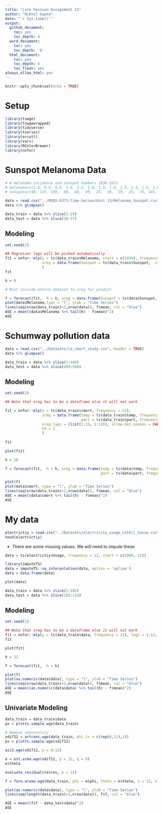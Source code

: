 ```yaml
---
title: "Live Session Assignment 13"
author: "Nikhil Gupta"
date: "`r Sys.time()`"
output:
  github_document:
    toc: yes
    toc_depth: 6
  word_document:
    toc: yes
    toc_depth: '6'
  html_document:
    toc: yes
    toc_depth: 6
    toc_float: yes
always_allow_html: yes
---
```



```r
knitr::opts_chunk$set(echo = TRUE)
```

# Setup

```r
library(tswge)
library(tswgewrapped)
library(tidyverse)
library(tseries)
library(orcutt)
library(vars)
library(RColorBrewer)
library(nnfor)
```

# Sunspot Melanoma Data

```r
# # melanoma incidence and sunspot numbers 1936-1972
# melanoma=c(1.0, 0.9, 0.8, 1.4, 1.2, 1.0, 1.5, 1.9, 1.5, 1.5, 1.5, 1.6, 1.8, 2.8, 2.5, 2.5, 2.4, 2.1, 1.9, 2.4, 2.4, 2.6, 2.6, 4.4, 4.2, 3.8, 3.4, 3.6, 4.1, 3.7, 4.2, 4.1, 4.1, 4.0, 5.2, 5.3, 5.3)
# sunspot=c(40, 115, 100,  80,  60,  40,  23,  10,  10,  25,  75, 145, 130, 130,  80,  65,  20,  10,   5,  10, 60, 190, 180, 175, 120,  50,  35,  20,  10,  15,  30,  60, 105, 105, 105,  80,  65)

data = read.csv("../MSDS-6373-Time-Series/Unit 13/Melanoma_Sunspot.csv", header = TRUE)
data %>% glimpse()
```

```r
data_train = data %>% slice(1:29)
data_test = data %>% slice(30:37)
```

## Modeling

```r
set.seed(2)

## Regressor lags will be picked automatically
fit = nnfor::mlp(y = ts(data_train$Melanoma, start = c(1936), frequency = 1),
                 xreg = data.frame(Sunspot = ts(data_train$Sunspot,  start = c(1936), frequency = 1))
                 )
fit
```

```r
h = 8

# Must include entire dataset to xreg for predict

f = forecast(fit,  h = h, xreg = data.frame(Sunspot = ts(data$Sunspot, start = c(1936), frequency = 1)))
plot(data$Melanoma,type = "l", ylab = "Time Series")
lines(seq(nrow(data_train)+1,nrow(data)), f$mean, col = "blue")
ASE = mean((data$Melanoma %>% tail(h) - f$mean)^2)
ASE
```

# Schumway pollution data

```r
data = read.csv("../Datasets/la_cmort_study.csv", header = TRUE)
data %>% glimpse()
```

```r
data_train = data %>% slice(1:498)
data_test = data %>% slice(499:508)
```

## Modeling

```r
set.seed(2)

## Note that xreg has to be a dataframe else it will not work

fit = nnfor::mlp(y = ts(data_train$cmort, frequency = 52),
                 xreg = data.frame(temp = ts(data_train$temp, frequency = 52),
                                   part = ts(data_train$part, frequency = 52)),
                 xreg.lags = (list(1:13, 1:13)), allow.det.season = FALSE,
                 hd = 1
                 )
                 
fit
```
```r
plot(fit)
```
```r
h = 10

f = forecast(fit,  h = h, xreg = data.frame(temp = ts(data$temp, frequency = 52),
                                            part = ts(data$part, frequency = 52)))

plot(f)
plot(data$cmort, type = "l", ylab = "Time Series")
lines(seq(nrow(data_train)+1,nrow(data)), f$mean, col = "blue")
ASE = mean((data$cmort %>% tail(h) - f$mean)^2)
ASE
```

# My data

```r
electrictiy = read.csv("../Datasets/electricity_usage_nikhil_house.csv")
head(electrictiy)
```

* There are some missing values. We will need to impute these

```r
data = ts(electrictiy$Usage, frequency = 12, start = c(2009, 12))

library(imputeTS)
data = imputeTS::na_interpolation(data, option = 'spline')
data = data.frame(data)
```

```r
plot(data)
```

```r
data_train = data %>% slice(1:102)
data_test = data %>% slice(103:114)
```

## Modeling

```r
set.seed(2)

## Note that xreg has to be a dataframe else it will not work
fit = nnfor::mlp(y = ts(data_train$data, frequency = 12), lags = 1:12, difforder = c(12), hd = 1) 
fit
```

```r
plot(fit)
```
```r
h = 12

f = forecast(fit,  h = h)

plot(f)
plot(as.numeric(data$data), type = "l", ylab = "Time Series")
lines(seq(nrow(data_train)+1,nrow(data)), f$mean, col = "blue")
ASE = mean((as.numeric(data$data) %>% tail(h) - f$mean)^2)
ASE
```

## Univariate Modeling
```r
data_train = data_train$data
px = plotts.sample.wge(data_train)
```
```r
# Remove seasonality
xdif12 = artrans.wge(data_train, phi.tr = c(rep(0,11),1))
px = plotts.sample.wge(xdif12)
```

```r
aic5.wge(xdif12, p = 0:12)
```

```r
e = est.arma.wge(xdif12, p = 12, q = 0)
e$theta

evaluate_residuals(e$res, p = 12)
```

```r
f = fore.aruma.wge(data_train, phi = e$phi, theta = e$theta, s = 12, n.ahead = 12)
```

```r
plot(as.numeric(data$data), type = "l", ylab = "Time Series")
lines(seq(length(data_train)+1,nrow(data)), f$f, col = "blue")

ASE = mean((f$f - data_test$data)^2)
ASE
```

